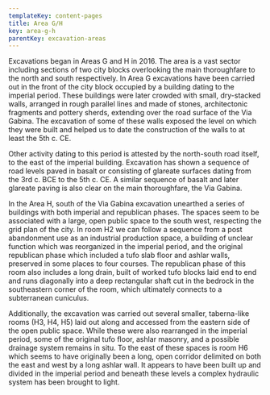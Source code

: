 ```yaml
---
templateKey: content-pages
title: Area G/H
key: area-g-h
parentKey: excavation-areas
---
```

Excavations began in Areas G and H in 2016. The area is a vast sector including sections of two city blocks overlooking the main thoroughfare to the north and south respectively. In Area G excavations have been carried out in the front of the city block occupied by a building dating to the imperial period. These buildings were later crowded with small, dry-stacked walls, arranged in rough parallel lines and made of stones, architectonic fragments and pottery sherds, extending over the road surface of the Via Gabina. The excavation of some of these walls exposed the level on which they were built and helped us to date the construction of the walls to at least the 5th c. CE. 



Other activity dating to this period is attested by the north-south road itself, to the east of the imperial building. Excavation has shown a sequence of road levels paved in basalt or consisting of glareate surfaces dating from the 3rd c. BCE to the 5th c. CE. A similar sequence of basalt and later glareate paving is also clear on the main thoroughfare, the Via Gabina. 



In the Area H, south of the Via Gabina excavation unearthed a series of buildings with both imperial and republican phases. The spaces seem to be associated with a large, open public space to the south west, respecting the grid plan of the city. In room H2 we can follow a sequence from a post abandonment use as an industrial production space, a building of unclear function which was reorganized in the imperial period, and the original republican phase which included a tufo slab floor and ashlar walls, preserved in some places to four courses. The republican phase of this room also includes a long drain, built of worked tufo blocks laid end to end and runs diagonally into a deep rectangular shaft cut in the bedrock in the southeastern corner of the room, which ultimately connects to a subterranean cuniculus. 



Additionally, the excavation was carried out several smaller, taberna-like rooms (H3, H4, H5) laid out along and accessed from the eastern side of the open public space. While these were also rearranged in the imperial period, some of the original tufo floor, ashlar masonry, and a possible drainage system remains in situ. To the east of these spaces is room H6 which seems to have originally been a long, open corridor delimited on both the east and west by a long ashlar wall. It appears to have been built up and divided in the imperial period and beneath these levels a complex hydraulic system has been brought to light.
